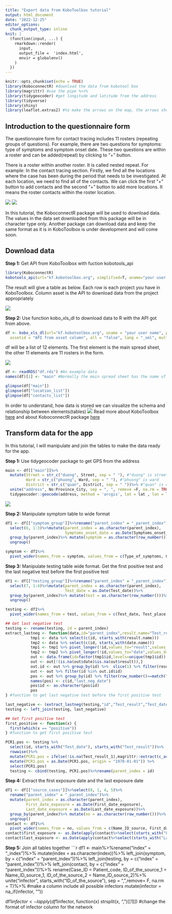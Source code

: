 ```yaml
---
title: "Export data from KoboToolbox tutorial"
output: html_document
date: "2022-12-25"
editor_options:
  chunk_output_type: inline
knit: |
  (function(input, ...) {
    rmarkdown::render(
      input,
      output_file =  'index.html',
      envir = globalenv()
    )
  })  
---
```


```r
knitr::opts_chunk$set(echo = TRUE)
library(KoboconnectR) #download the data from kobotool box
library(magrittr) #use the pipe %<>%
library(tidygeocoder) #get longitude and latitude from the address
library(tidyverse)
library(shiny)
library(leaflet.extras2) #to make the arrows on the map, the arrows show on html only. function addArrowhead() it will show on html only
```
## Introduction to the questionnaire form
The questionnaire form for contact tracing includes 11 rosters (repeating groups of questions). For example, there are two questions for symptoms: type of symptoms and symptom onset date. These two questions are within a roster and can be added(repeat) by clicking to “+” button.

There is a roster within another roster. It is called nested repeat. For example: In the contact tracing section. Firstly, we find all the locations where the case has been during the period that needs to be investigated. At each location, we need to find all of the contacts. We can click the first “+” button to add contacts and the second “+” button to add more locations. It means the roster contacts within the roster location.

![](location.png){align=center}
![](contact.png){align=center}

In this tutorial, the KoboconnectR package will be used to download data. The values in the data set downloaded from this package will be in character type only. Another package can download data and keep the same format as it is in KoboToolbox is under development and will come soon.
 
## Download data
__Step 1:__ Get API from KoboToolbox with fuction kobotools_api
```r
library(KoboconnectR)
kobotools_api(url="kf.kobotoolbox.org", simplified=T, uname="your user name", pwd="your password")
```
 The result will give a table as below. Each row is each project you have in KoboToolbox. Column asset is the API to download data from the project appropriately
 
![](api.png){align=center}

__Step 2:__ Use function kobo_xls_dl to download data to R with the API got from above.   
```r
df <- kobo_xls_dl(url="kf.kobotoolbox.org", uname = "your user name", pwd = "your password",
  assetid = "API from asset column", all = "false", lang = "_xml", multi_sel = "both", sleep = 3)
```
df will be a list of 12 elements. The first element is the main spread sheet, the other 11 elements are 11 rosters in the form.

![](list.png){align=center}

```r
df <- readRDS("df.rds") #An example data
names(df)[1] <- "main" #Normally the main spread sheet has the name of the project
```
```r
glimpse(df["main"])
glimpse(df["location_list"])
glimpse(df["contacts_list"])
```


In order to understand, how data is stored we can visualize the schema and relationship between elements(tables)
![](data_structure.png){align=center}
Read more about KoboToolbox [here](https://support.kobotoolbox.org/group_repeat.html) and about KoboconnectR package [here](https://github.com/asitav-sen/KoboconnectR)

## Transform data for the app
In this tutorial, I will manipulate and join the tables to make the data ready for the app.

__Step 1:__ Use tidygeocoder package to get GPS from the address
```r
main <- df[["main"]]%>%
  mutate(Street = str_c("duong", Street, sep = " "), #"duong" is street
         Ward = str_c("phuong", Ward, sep = " "), #"phuong" is ward
         District = str_c("quan", District, sep = " "))%>% #"quan" is district
  unite("address", No:Province_City, sep = ", ", remove =F, na.rm = TRUE)%>% #unite columns to get full address column
  tidygeocoder::geocode(address, method = 'arcgis', lat = lat , lon = lon) # get longitude and latitude from the address
```
![](address.png){align=center}

__Step 2:__ Manipulate symptom table to wide format
```r
df1 <- df[["symptom_group"]]%>%rename("parent_index" = "_parent_index")%>%
  select(6, 1:3)%>%mutate(parent_index = as.character(parent_index),
                          Symptoms_onset_date = as.Date(Symptoms_onset_date))%>%
  group_by(parent_index)%>% mutate(symptom = as.character(row_number()))%>% 
  ungroup()

symptom <- df1%>%
  pivot_wider(names_from = symptom, values_from = c(Type_of_symptoms, Other_symptoms, Symptoms_onset_date))
```

__Step 3:__ Manipulate testing table wide format. Get the first positive test and the last negative test before the first positive test
```r
df1 <- df[["testing_group"]]%>%rename("parent_index" = "_parent_index")%>%
  select(7, 1:4)%>%mutate(parent_index = as.character(parent_index),
                          Test_date = as.Date(Test_date))%>%
  group_by(parent_index)%>% mutate(test = as.character(row_number()))%>% 
  ungroup()

testing <- df1%>%
  pivot_wider(names_from = test, values_from = c(Test_date, Test_place, Type_of_the_test,Test_result))

## Get last negative test
testing <- rename(testing, id = parent_index) 
extract_lastneg <- function(data,id="parent_index",result.name="Test_result",date.name="Test_date"){
           tmp1 <- data %>% select(c(id, starts_with(result.name)))
           tmp2 <- data %>% select(c(id, starts_with(date.name)))
           tmp1 <- tmp1 %>% pivot_longer(!id,values_to="result",values_drop_na=FALSE)
           tmp2 <- tmp2 %>% pivot_longer(!id,values_to="date",values_drop_na=FALSE) %>% mutate(date=as.Date(date))
           out <- data.frame(id=factor(tmp1$id,levels=unique(tmp1$id)), date=tmp2$date, result=tmp1$result)
           out <- out[!(is.na(out$date)&is.na(out$result)),]
           out.id <- out %>% group_by(id) %>%  slice(1) %>% filter(result=="negative")
           out <- out %>% filter(id %in% out.id$id)
           pos <- out %>% group_by(id) %>% filter(row_number()==match("positive",result)-1)%>%select(1,2)
           names(pos) <- c(id,"last_neg_date")
           pos$id <- as.character(pos$id)
           pos
} #function to get last negative test before the first positive test

last_negative <- (extract_lastneg(testing,"id","Test_result","Test_date"))
testing <- left_join(testing, last_negative)

## Get first positive test
first_positive <- function(x) {
  first(which(x == "positive"))
} #function to get first positive test

PCR1.pos <- testing %>% 
  select(id, starts_with("Test_date"), starts_with("Test_result"))%>% 
  rowwise()%>% 
  mutate(PCR1.pos = ifelse(!is.na(Test_result_1),magrittr::extract(c_across(Test_date_1:Test_date_2), first_positive(c_across(Test_result_1:Test_result_2))), NA)) %>% 
  mutate(PCR1.pos = as.Date(PCR1.pos, origin = "1970-01-01")) %>% 
  select(PCR1.pos)
  testing <- cbind(testing, PCR1.pos)%>%rename(parent_index = id)
```
__Step 4:__ Extract the first exposure date and the last exposure date
```r
df1 <- df[["source_cases"]]%>%select(8, 1, 4, 5)%>%
  rename("parent_index" = "_parent_index")%>%
  mutate(parent_index = as.character(parent_index),
         First_date_exposure = as.Date(First_date_exposure),
         Last_date_exposure = as.Date(Last_date_exposure))%>%
  group_by(parent_index)%>% mutate(no = as.character(row_number()))%>% 
  ungroup()
contact <- df1%>%
  pivot_wider(names_from = no, values_from = c(Name_ID_source, First_date_exposure, Last_date_exposure))
contact$first_exposure <- as.Date(apply(contact%>%select(starts_with("First_date_exposure")), 1, min, na.rm=T))
contact$last_exposure <- as.Date(apply(contact%>%select(starts_with("Last_date_exposure")), 1, max, na.rm=T))
```
__Step 5:__ Join all tables together
```r
df1 <- main%>%rename("index" = "_index")%>%
  mutate(index = as.character(index))%>%
  left_join(symptom, by = c("index" = "parent_index"))%>%
  left_join(testing, by = c("index" = "parent_index"))%>%
  left_join(contact, by = c("index" = "parent_index"))%>%
  rename(Case_ID = Patient_code,
         ID_of_the_source_1 = Name_ID_source_1,
         ID_of_the_source_2 = Name_ID_source_2)%>%
  unite("infector", starts_with("ID_of_the_source"), sep = ",",remove= F, na.rm = T)%>% #make a column include all possible infectors
  mutate(infector = na_if(infector, ""))

df1$infector <- lapply(df1$infector, function(x) strsplit(x, ",")[[1]]) #change the format of infector column for the network


